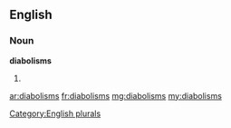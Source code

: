 ==English==

===Noun===
'''diabolisms'''

# {{plural of|[[diabolism]]}}

[[Category:English plurals]]

[[ar:diabolisms]]
[[fr:diabolisms]]
[[mg:diabolisms]]
[[my:diabolisms]]